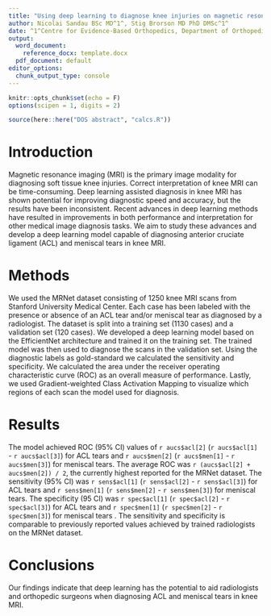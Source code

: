```yaml
---
title: "Using deep learning to diagnose knee injuries on magnetic resonance images: current potential and limitations "
author: Nicolai Sandau BSc MD^1^, Stig Brorson MD PhD DMSc^1^
date: ^1^Centre for Evidence-Based Orthopedics, Department of Orthopedic Surgery, Zealand University Hospital Køge
output:
  word_document:
    reference_docx: template.docx
  pdf_document: default
editor_options:
  chunk_output_type: console
---
```


```r
knitr::opts_chunk$set(echo = F)
options(scipen = 1, digits = 2)
```

```r
source(here::here("DOS abstract", "calcs.R"))
```


# Introduction
Magnetic resonance imaging (MRI) is the primary image modality for diagnosing soft tissue knee injuries.
Correct interpretation of knee MRI can be time-consuming. 
Deep learning assisted diagnosis in knee MRI has shown potential for improving diagnostic speed and accuracy, but the results have been inconsistent. 
Recent advances in deep learning methods have resulted in improvements in both performance and interpretation for other medical image diagnosis tasks. 
We aim to study these advances and develop a deep learning model capable of diagnosing anterior cruciate ligament (ACL) and meniscal tears in knee MRI. 

# Methods
We used the MRNet dataset consisting of 1250 knee MRI scans from Stanford University Medical Center.
Each case has been labeled with the presence or absence of an ACL tear and/or meniscal tear as diagnosed by a radiologist. 
The dataset is split into a training set (1130 cases) and a validation set (120 cases). 
We developed a deep learning model based on the EfficientNet architecture and trained it on the training set. 
The trained model was then used to diagnose the scans in the validation set.
Using the diagnostic labels as gold-standard we calculated the sensitivity and specificity.
We calculated the area under the receiver operating characteristic curve (ROC) as an overall measure of performance.
Lastly, we used Gradient-weighted Class Activation Mapping to visualize which regions of each scan the model used for diagnosis.

# Results
The model achieved ROC (95% CI) values of `r aucs$acl[2]` (`r aucs$acl[1]` - `r aucs$acl[3]`) for ACL tears and `r aucs$men[2]` (`r aucs$men[1]` - `r aucs$men[3]`) for meniscal tears.
The average ROC was `r (aucs$acl[2] + aucs$men[2]) / 2`, the currently highest reported for the MRNet dataset.
The  sensitivity (95% CI) was `r sens$acl[1]` (`r sens$acl[2]` - `r sens$acl[3]`) for ACL tears and `r sens$men[1]` (`r sens$men[2]` - `r sens$men[3]`) for meniscal tears. 
The specificity (95 CI) was `r spec$acl[1]` (`r spec$acl[2]` - `r spec$acl[3]`) for ACL tears and `r spec$men[1]` (`r spec$men[2]` - `r spec$men[3]`) for meniscal tears . 
The sensitivity and specificity is comparable to previously reported values achieved by trained radiologists on the MRNet dataset.


# Conclusions
Our findings indicate that deep learning has the potential to aid radiologists and orthopedic surgeons when diagnosing ACL and meniscal tears in knee MRI.
